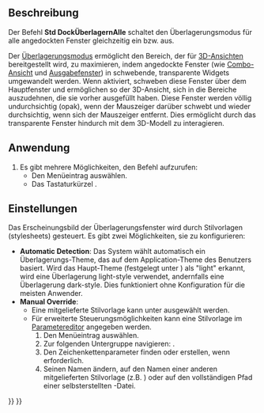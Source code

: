 <languages/>

{{Docnav/de
|[[Std_Workbench/de|Arbeitsbereich]]
|[[Std_DockOverlayTransparentAll/de|DockÜberlagernAlleTransparent]]
|[[Std_View_Menu/de|Std Menü Ansicht]]
|IconL=
|IconR=
|IconC=Freecad.svg
}}

{{GuiCommand/de
|Name=Std DockOverlayAll
|Name/de=Std DockÜberlagernAlle
|MenuLocation=Ansicht → Dock panel overlay → Überlagerungsmodus für alle umschalten
|Workbenches=Alle
|Shortcut={{KEY|F4}}
|Version=1.0
|SeeAlso=[[Std_DockOverlayTransparentAll/de|DockÜberlagernAlle]], [[Std_DockOverlayToggle/de|DockÜberlagernUmschalten]]
}}

<span id="Description"></span>
==Beschreibung==

Der Befehl '''Std DockÜberlagernAlle''' schaltet den Überlagerungsmodus für alle angedockten Fenster gleichzeitig ein bzw. aus.

Der [[Interface/de#Dock_panel_overlay|Überlagerungsmodus]] ermöglicht den Bereich, der für [[3D_View/de|3D-Ansichten]] bereitgestellt wird, zu maximieren, indem angedockte Fenster (wie [[Combo view/de|Combo-Ansicht]] und [[Report_View/de|Ausgabefenster]]) in schwebende, transparente Widgets umgewandelt werden. Wenn aktiviert, schweben diese Fenster über dem Hauptfenster und ermöglichen so der 3D-Ansicht, sich in die Bereiche auszudehnen, die sie vorher ausgefüllt haben. Diese Fenster werden völlig undurchsichtig (opak), wenn der Mauszeiger darüber schwebt und wieder durchsichtig, wenn sich der Mauszeiger entfernt. Dies ermöglicht durch das transparente Fenster hindurch mit dem 3D-Modell zu interagieren.

<span id="Usage"></span>
==Anwendung==

# Es gibt mehrere Möglichkeiten, den Befehl aufzurufen:
#* Den Menüeintrag {{MenuCommand|Ansicht → Dock panel overlay → Überlagerungsmodus für alle umschalten}} auswählen.
#* Das Tastaturkürzel {{KEY|F4}}.

<span id="Preferences"></span>
==Einstellungen==

Das Erscheinungsbild der Überlagerungsfenster wird durch Stilvorlagen (stylesheets) gesteuert. Es gibt zwei Möglichkeiten, sie zu konfigurieren:

* '''Automatic Detection''': Das System wählt automatisch ein Überlagerungs-Theme, das auf dem Application-Theme des Benutzers basiert. Wird das Haupt-Theme (festgelegt unter {{MenuCommand|Bearbeiten → Einstellungen… → Anzeige → Benutzeroberfläche → Stylesheet (erweitert)}}) als "light" erkannt, wird eine Überlagerung light-style verwendet, andernfalls eine Überlagerung dark-style. Dies funktioniert ohne Konfiguration für die meisten Anwender.
* '''Manual Override''':
** Eine mitgelieferte Stilvorlage kann unter {{MenuCommand|Bearbeiten → Einstellungen… → Anzeige → Benutzeroberfläche → Überlagerung-Stylesheet}} ausgewählt werden.
** Für erweiterte Steuerungsmöglichkeiten kann eine Stilvorlage im [[Std_DlgParameter/de|Parametereditor]] angegeben werden.
**# Den Menüeintrag {{MenuCommand|Werkzeuge → Parameter bearbeiten…}} auswählen.
**# Zur folgenden Untergruppe navigieren: {{MenuCommand|BaseApp → Preferences → MainWindow}}.
**# Den Zeichenkettenparameter {{Incode|OverlayActiveStyleSheet}} finden oder erstellen, wenn erforderlich.
**# Seinen Namen ändern, auf den Namen einer anderen mitgelieferten Stilvorlage (z.B. {{Incode|Light Theme + Light Background.qss}}) oder auf den vollständigen Pfad einer selbsterstellten {{Incode|.qss}}-Datei.



{{Docnav
|[[Std_Workbench|Workbench]]
|[[Std_DockOverlayTransparentAll|DockOverlayTransparentAll]]
|[[Std_View_Menu|Std View Menu]]
|IconL=
|IconR=
|IconC=Freecad.svg
}}

{{Std_Base_navi{{#translation:}}}}
{{Userdocnavi{{#translation:}}}}